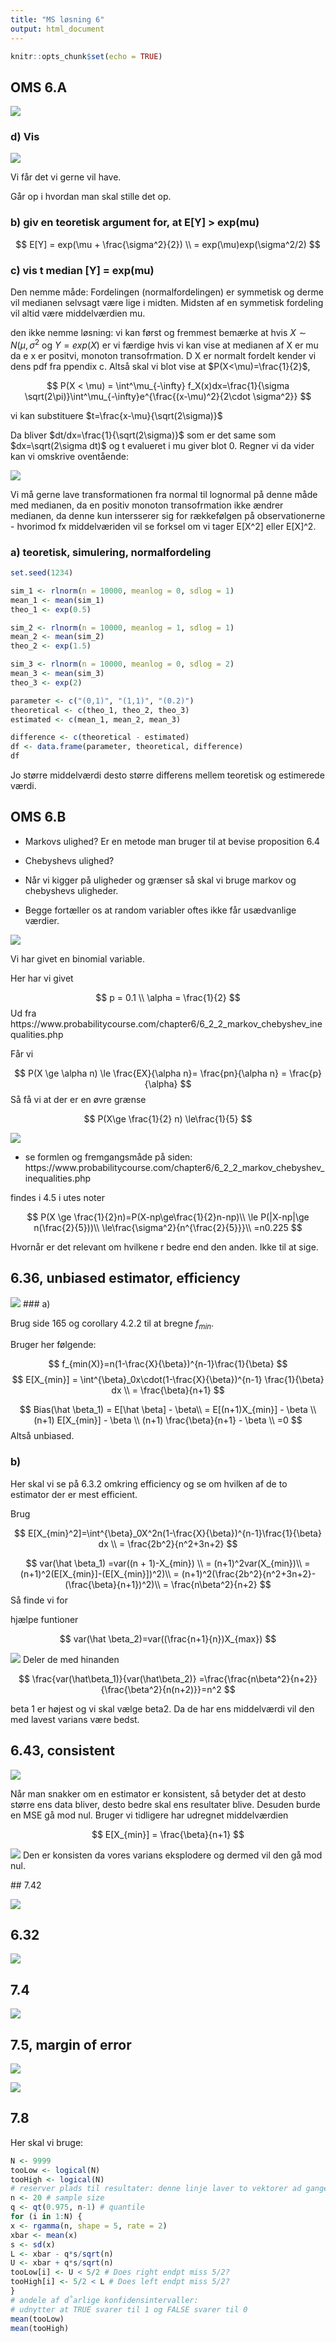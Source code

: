 ```yaml
---
title: "MS løsning 6"
output: html_document
---
```


```r
knitr::opts_chunk$set(echo = TRUE)
```

## OMS 6.A

![](../Øvelser/billeder/6.A.png)

### d) Vis

![](../Øvelser/billeder/6A ud 3.png)

Vi får det vi gerne vil have. 

Går op i hvordan man skal stille det op. 

### b) giv en teoretisk argument for, at E[Y] > exp(mu)

$$
E[Y] = exp(\mu + \frac{\sigma^2}{2}) \\ = exp(\mu)exp(\sigma^2/2)
$$

### c)  vis t median [Y] = exp(mu)

Den nemme måde: Fordelingen (normalfordelingen) er symmetisk og derme vil medianen
selvsagt være lige i midten. Midsten af en symmetisk fordeling vil altid være middelværdien mu.

den ikke nemme løsning:
vi kan først og fremmest bemærke at hvis $X\sim N(\mu,\sigma^2$ og $Y=exp(X)$
er vi færdige hvis vi kan vise at medianen af X er mu da e x er positvi, monoton transofrmation. D X er normalt fordelt kender vi dens pdf fra ppendix c.
Altså skal vi blot vise at $P(X<\mu)=\frac{1}{2}$,



$$ 
P(X < \mu) = \int^\mu_{-\infty} f_X(x)dx=\frac{1}{\sigma \sqrt(2\pi)}\int^\mu_{-\infty}e^{\frac{(x-\mu)^2}{2\cdot \sigma^2}}
$$

vi kan substituere $t=\frac{x-\mu}{\sqrt(2\sigma)}$

Da bliver $dt/dx=\frac{1}{\sqrt(2\sigma)}$ som er det same som $dx=\sqrt(2\sigma dt)$ og t evalueret i mu giver blot 0. Regner vi da vider kan vi omskrive oventående:

![](../Øvelser/billeder/6Aud.png)

Vi må gerne lave transformationen fra normal til lognormal på denne måde med medianen, da en positiv monoton transofrmation ikke ændrer medianen, da denne kun intersserer sig for rækkefølgen på observationerne - hvorimod fx middelværiden vil se forksel om vi tager E[X^2] eller E[X]^2.



### a) teoretisk, simulering, normalfordeling

```r
set.seed(1234)

sim_1 <- rlnorm(n = 10000, meanlog = 0, sdlog = 1)
mean_1 <- mean(sim_1)
theo_1 <- exp(0.5)

sim_2 <- rlnorm(n = 10000, meanlog = 1, sdlog = 1)
mean_2 <- mean(sim_2)
theo_2 <- exp(1.5)

sim_3 <- rlnorm(n = 10000, meanlog = 0, sdlog = 2)
mean_3 <- mean(sim_3)
theo_3 <- exp(2)

parameter <- c("(0,1)", "(1,1)", "(0.2)")
theoretical <- c(theo_1, theo_2, theo_3)
estimated <- c(mean_1, mean_2, mean_3)

difference <- c(theoretical - estimated)
df <- data.frame(parameter, theoretical, difference)
df
```

Jo større middelværdi desto større differens mellem teoretisk og estimerede værdi.
 

## OMS 6.B

- Markovs ulighed? Er en metode man bruger til at bevise proposition 6.4

- Chebyshevs ulighed?

- Når vi kigger på uligheder og grænser så skal vi bruge markov og chebyshevs uligheder.
- Begge fortæller os at random variabler oftes ikke får usædvanlige værdier.

![](../Øvelser/billeder/6.Ba.png)

Vi har givet en binomial variable. 

Her har vi givet 

$$
p = 0.1 \\ \alpha = \frac{1}{2}
$$
Ud fra https://www.probabilitycourse.com/chapter6/6_2_2_markov_chebyshev_inequalities.php

Får vi 

$$
P(X \ge \alpha n) \le \frac{EX}{\alpha n}= \frac{pn}{\alpha n} = \frac{p}{\alpha}
$$
Så få vi at der er en øvre grænse

$$
P(X\ge \frac{1}{2} n) \le\frac{1}{5}
$$

 


![](../Øvelser/billeder/6.Bb.png)

- se formlen og fremgangsmåde på siden: https://www.probabilitycourse.com/chapter6/6_2_2_markov_chebyshev_inequalities.php

findes i 4.5 i utes noter

$$
P(X \ge \frac{1}{2}n)=P(X-np\ge\frac{1}{2}n-np)\\
\le P(|X-np|\ge n(\frac{2}{5}))\\
\le\frac{\sigma^2}{n^{\frac{2}{5}}}\\
=n0.225
$$

Hvornår er det relevant om hvilkene r bedre end den anden. Ikke til at sige.



## 6.36, unbiased estimator, efficiency

![](../Øvelser/billeder/6.36.png)
### a) 

Brug side 165 og corollary 4.2.2 til at bregne $f_{min}$.

Bruger her følgende:

$$
f_{min(X)}=n(1-\frac{X}{\beta})^{n-1}\frac{1}{\beta}
$$
$$
E[X_{min}] = \int^{\beta}_0x\cdot(1-\frac{X}{\beta})^{n-1} \frac{1}{\beta} dx \\
= \frac{\beta}{n+1}
$$



$$
Bias(\hat \beta_1) = E[\hat \beta] - \beta\\
= E[(n+1)X_{min}] - \beta \\
(n+1) E[X_{min}] - \beta \\
(n+1) \frac{\beta}{n+1} - \beta \\
=0
$$
Altså unbiased.

### b)

Her skal vi se på 6.3.2 omkring efficiency og se om hvilken af de to estimator
der er mest efficient.

Brug

$$
E[X_{min}^2]=\int^{\beta}_0X^2n(1-\frac{X}{\beta})^{n-1}\frac{1}{\beta} dx \\
= \frac{2b^2}{n^2+3n+2}
$$

$$
var(\hat \beta_1) =var((n + 1)-X_{min}) \\ 
= (n+1)^2var(X_{min})\\
= (n+1)^2(E[X_{min}]-(E[X_{min}])^2)\\
= (n+1)^2(\frac{2b^2}{n^2+3n+2}-(\frac{\beta}{n+1})^2)\\
= \frac{n\beta^2}{n+2}
$$
Så finde vi for

hjælpe funtioner

$$
var(\hat \beta_2)=var((\frac{n+1}{n})X_{max})
$$

![](../Øvelser/billeder/6.36 ud.png)
 Deler de med hinanden
 
$$
\frac{var(\hat\beta_1)}{var(\hat\beta_2)} =\frac{\frac{n\beta^2}{n+2}}{\frac{\beta^2}{n(n+2)}}=n^2
$$

beta 1 er højest og vi skal vælge beta2. Da de har ens middelværdi vil den med lavest varians være bedst.

## 6.43, consistent

![](../Øvelser/billeder/6.43.png)

Når man snakker om en estimator er konsistent, så betyder det at desto større
ens data bliver, desto bedre skal ens resultater blive. Desuden burde en MSE
gå mod nul. 
Bruger vi tidligere har udregnet middelværdien

$$
E[X_{min}] = \frac{\beta}{n+1}
$$

![](../Øvelser/billeder/6.43 ud.png)
 Den er konsisten da vores varians eksplodere og dermed vil den gå mod nul. 

 ## 7.42 

![](../Øvelser/billeder/7.42.png)



## 6.32

![](../Øvelser/billeder/6.32.png)




## 7.4

![](../Øvelser/billeder/7.4.png)



## 7.5, margin of error

![](../Øvelser/billeder/7.5.png)

![](../Øvelser/billeder/7.8.png)



## 7.8

Her skal vi bruge:

```r
N <- 9999
tooLow <- logical(N)
tooHigh <- logical(N)
# reserver plads til resultater: denne linje laver to vektorer ad gangen
n <- 20 # sample size
q <- qt(0.975, n-1) # quantile
for (i in 1:N) {
x <- rgamma(n, shape = 5, rate = 2)
xbar <- mean(x)
s <- sd(x)
L <- xbar - q*s/sqrt(n)
U <- xbar + q*s/sqrt(n)
tooLow[i] <- U < 5/2 # Does right endpt miss 5/2?
tooHigh[i] <- 5/2 < L # Does left endpt miss 5/2?
}
# andele af d˚arlige konfidensintervaller:
# udnytter at TRUE svarer til 1 og FALSE svarer til 0
mean(tooLow)
mean(tooHigh)
```




